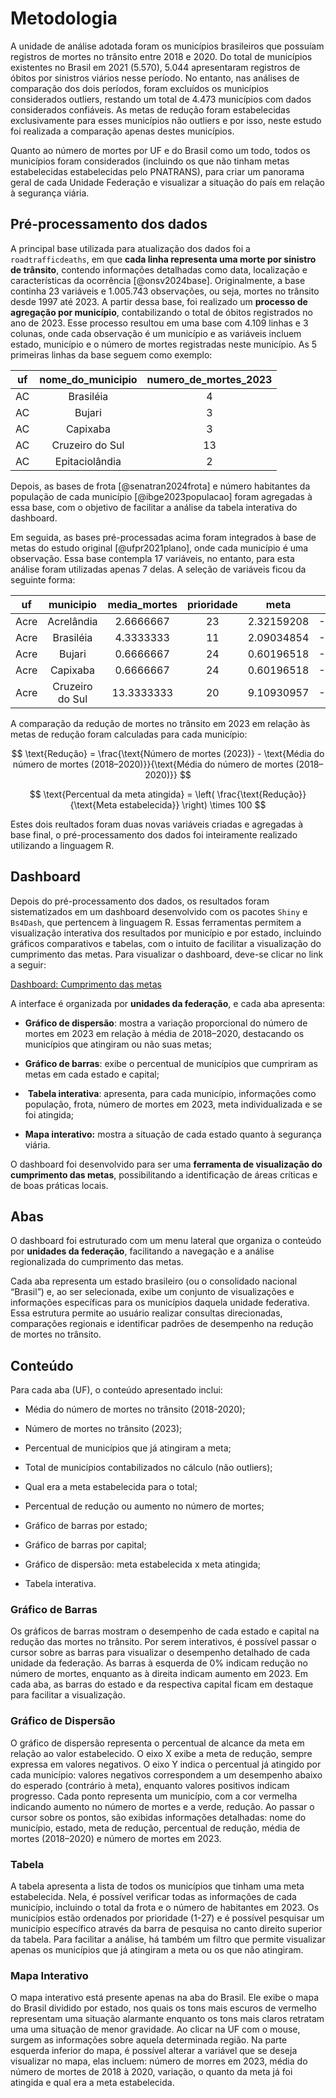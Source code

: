 # Metodologia

A unidade de análise adotada foram os municípios brasileiros que possuíam registros de mortes no trânsito entre 2018 e 2020. Do total de municípios existentes no Brasil em 2021 (5.570), 5.044 apresentaram registros de óbitos por sinistros viários nesse período. No entanto, nas análises de comparação dos dois períodos, foram excluídos os municípios considerados outliers, restando um total de 4.473 municípios com dados considerados confiáveis. As metas de redução foram estabelecidas exclusivamente para esses municípios não outliers e por isso, neste estudo foi realizada a comparação apenas destes municípios.

Quanto ao número de mortes por UF e do Brasil como um todo, todos os municípios foram considerados (incluindo os que não tinham metas estabelecidas estabelecidas pelo PNATRANS), para criar um panorama geral de cada Unidade Federação e visualizar a situação do país em relação à segurança viária.

## Pré-processamento dos dados

A principal base utilizada para atualização dos dados foi a `roadtrafficdeaths`, em que **cada linha representa uma morte por sinistro de trânsito**, contendo informações detalhadas como data, localização e características da ocorrência [@onsv2024base]. Originalmente, a base continha 23 variáveis e 1.005.743 observações, ou seja, mortes no trânsito desde 1997 até 2023. A partir dessa base, foi realizado um **processo de agregação por município**, contabilizando o total de óbitos registrados no ano de 2023. Esse processo resultou em uma base com 4.109 linhas e 3 colunas, onde cada observação é um município e as variáveis incluem estado, município e o número de mortes registradas neste município. As 5 primeiras linhas da base seguem como exemplo:

| uf  | nome_do_municipio | numero_de_mortes_2023 |
|:---:|:-----------------:|:---------------------:|
| AC  |     Brasiléia     |           4           |
| AC  |      Bujari       |           3           |
| AC  |     Capixaba      |           3           |
| AC  |  Cruzeiro do Sul  |          13           |
| AC  |  Epitaciolândia   |           2           |

Depois, as bases de frota [@senatran2024frota] e número habitantes da população de cada município [@ibge2023populacao] foram agregadas à essa base, com o objetivo de facilitar a análise da tabela interativa do dashboard.

Em seguida, as bases pré-processadas acima foram integrados à base de metas do estudo original [@ufpr2021plano], onde cada município é uma observação. Essa base contempla 17 variáveis, no entanto, para esta análise foram utilizadas apenas 7 delas. A seleção de variáveis ficou da seguinte forma:

| uf | municipio | media_mortes | prioridade | meta | variacao | var_perc |
|:-------:|:----------:|:------------:|:---------:|:---------:|:---------:|:----------:|
| Acre | Acrelândia | 2.6666667 | 23 | 2.32159208 | -0.34507458 | -0.12940297 |
| Acre | Brasiléia | 4.3333333 | 11 | 2.09034854 | -2.24298479 | -0.51761188 |
| Acre | Bujari | 0.6666667 | 24 | 0.60196518 | -0.06470148 | -0.09705223 |
| Acre | Capixaba | 0.6666667 | 24 | 0.60196518 | -0.06470148 | -0.09705223 |
| Acre | Cruzeiro do Sul | 13.3333333 | 20 | 9.10930957 | -4.22402377 | -0.31680178 |

A comparação da redução de mortes no trânsito em 2023 em relação às metas de redução foram calculadas para cada município:

$$
\text{Redução} = \frac{\text{Número de mortes (2023)} - \text{Média do número de mortes (2018–2020)}}{\text{Média do número de mortes (2018–2020)}}
$$

$$
\text{Percentual da meta atingida} = \left( \frac{\text{Redução}}{\text{Meta estabelecida}} \right) \times 100
$$

Estes dois reultados foram duas novas variáveis criadas e agregadas à base final, o pré-processamento dos dados foi inteiramente realizado utilizando a linguagem R.

## Dashboard

Depois do pré-processamento dos dados, os resultados foram sistematizados em um dashboard desenvolvido com os pacotes `Shiny` e `Bs4Dash`, que pertencem à linguagem R. Essas ferramentas permitem a visualização interativa dos resultados por município e por estado, incluindo gráficos comparativos e tabelas, com o intuito de facilitar a visualização do cumprimento das metas. Para visualizar o dashboard, deve-se clicar no link a seguir:

[Dashboard: Cumprimento das metas](https://beatrizmarques.shinyapps.io/cumprimento_metas/){.btn .btn-danger .btn-lg}

A interface é organizada por **unidades da federação**, e cada aba apresenta:

-   **Gráfico de dispersão**: mostra a variação proporcional do número de mortes em 2023 em relação à média de 2018–2020, destacando os municípios que atingiram ou não suas metas;

-   **Gráfico de barras**: exibe o percentual de municípios que cumpriram as metas em cada estado e capital;

-   ️ **Tabela interativa**: apresenta, para cada município, informações como população, frota, número de mortes em 2023, meta individualizada e se foi atingida;

-   **Mapa interativo:** mostra a situação de cada estado quanto à segurança viária.

O dashboard foi desenvolvido para ser uma **ferramenta de visualização do cumprimento das metas**, possibilitando a identificação de áreas críticas e de boas práticas locais.

## Abas

O dashboard foi estruturado com um menu lateral que organiza o conteúdo por **unidades da federação**, facilitando a navegação e a análise regionalizada do cumprimento das metas.

Cada aba representa um estado brasileiro (ou o consolidado nacional “Brasil”) e, ao ser selecionada, exibe um conjunto de visualizações e informações específicas para os municípios daquela unidade federativa. Essa estrutura permite ao usuário realizar consultas direcionadas, comparações regionais e identificar padrões de desempenho na redução de mortes no trânsito.

## Conteúdo

Para cada aba (UF), o conteúdo apresentado inclui:

-   Média do número de mortes no trânsito (2018-2020);

-   Número de mortes no trânsito (2023);

-   Percentual de municípios que já atingiram a meta;

-   Total de municípios contabilizados no cálculo (não outliers);

-   Qual era a meta estabelecida para o total;

-   Percentual de redução ou aumento no número de mortes;

-   Gráfico de barras por estado;

-   Gráfico de barras por capital;

-   Gráfico de dispersão: meta estabelecida x meta atingida;

-   Tabela interativa.

### Gráfico de Barras

Os gráficos de barras mostram o desempenho de cada estado e capital na redução das mortes no trânsito. Por serem interativos, é possível passar o cursor sobre as barras para visualizar o desempenho detalhado de cada unidade da federação. As barras à esquerda de 0% indicam redução no número de mortes, enquanto as à direita indicam aumento em 2023. Em cada aba, as barras do estado e da respectiva capital ficam em destaque para facilitar a visualização.

### Gráfico de Dispersão

O gráfico de dispersão representa o percentual de alcance da meta em relação ao valor estabelecido. O eixo X exibe a meta de redução, sempre expressa em valores negativos. O eixo Y indica o percentual já atingido por cada município: valores negativos correspondem a um desempenho abaixo do esperado (contrário à meta), enquanto valores positivos indicam progresso. Cada ponto representa um município, com a cor vermelha indicando aumento no número de mortes e a verde, redução. Ao passar o cursor sobre os pontos, são exibidas informações detalhadas: nome do município, estado, meta de redução, percentual de redução, média de mortes (2018–2020) e número de mortes em 2023.

### Tabela

A tabela apresenta a lista de todos os municípios que tinham uma meta estabelecida. Nela, é possível verificar todas as informações de cada município, incluindo o total da frota e o número de habitantes em 2023. Os municípios estão ordenados por prioridade (1-27) e é possível pesquisar um município específico através da barra de pesquisa no canto direito superior da tabela. Para facilitar a análise, há também um filtro que permite visualizar apenas os municípios que já atingiram a meta ou os que não atingiram.

### Mapa Interativo 

O mapa interativo está presente apenas na aba do Brasil. Ele exibe o mapa do Brasil dividido por estado, nos quais os tons mais escuros de vermelho representam uma situação alarmante enquanto os tons mais claros retratam uma uma situação de menor gravidade. Ao clicar na UF com o mouse, surgem as informações sobre aquela determinada região. Na parte esquerda inferior do mapa, é possível alterar a variável que se deseja visualizar no mapa, elas incluem: número de morres em 2023, média do número de mortes de 2018 à 2020, variação, o quanto da meta já foi atingida e qual era a meta estabelecida.
